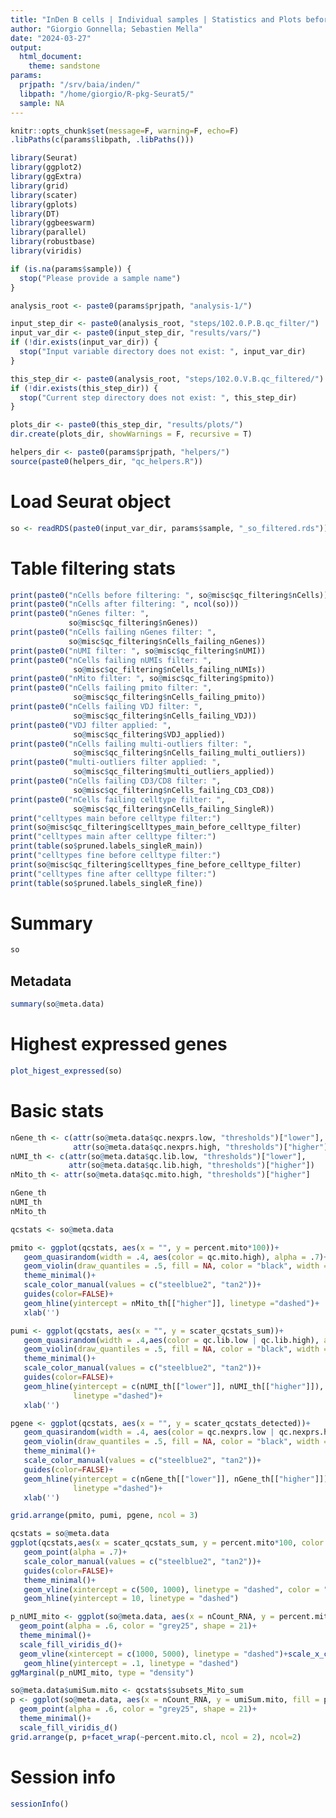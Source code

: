 ```yaml
---
title: "InDen B cells | Individual samples | Statistics and Plots before filtering"
author: "Giorgio Gonnella; Sebastien Mella"
date: "2024-03-27"
output:
  html_document:
    theme: sandstone
params:
  prjpath: "/srv/baia/inden/"
  libpath: "/home/giorgio/R-pkg-Seurat5/"
  sample: NA
---
```


```r
knitr::opts_chunk$set(message=F, warning=F, echo=F)
.libPaths(c(params$libpath, .libPaths()))

library(Seurat)
library(ggplot2)
library(ggExtra)
library(grid)
library(scater)
library(gplots)
library(DT)
library(ggbeeswarm)
library(parallel)
library(robustbase)
library(viridis)

if (is.na(params$sample)) {
  stop("Please provide a sample name")
}

analysis_root <- paste0(params$prjpath, "analysis-1/")

input_step_dir <- paste0(analysis_root, "steps/102.0.P.B.qc_filter/")
input_var_dir <- paste0(input_step_dir, "results/vars/")
if (!dir.exists(input_var_dir)) {
  stop("Input variable directory does not exist: ", input_var_dir)
}

this_step_dir <- paste0(analysis_root, "steps/102.0.V.B.qc_filtered/")
if (!dir.exists(this_step_dir)) {
  stop("Current step directory does not exist: ", this_step_dir)
}

plots_dir <- paste0(this_step_dir, "results/plots/")
dir.create(plots_dir, showWarnings = F, recursive = T)

helpers_dir <- paste0(params$prjpath, "helpers/")
source(paste0(helpers_dir, "qc_helpers.R"))
```

# Load Seurat object

```r
so <- readRDS(paste0(input_var_dir, params$sample, "_so_filtered.rds"))
```

# Table filtering stats

```r
print(paste0("nCells before filtering: ", so@misc$qc_filtering$nCells))
print(paste0("nCells after filtering: ", ncol(so)))
print(paste0("nGenes filter: ",
             so@misc$qc_filtering$nGenes))
print(paste0("nCells failing nGenes filter: ",
             so@misc$qc_filtering$nCells_failing_nGenes))
print(paste0("nUMI filter: ", so@misc$qc_filtering$nUMI))
print(paste0("nCells failing nUMIs filter: ",
              so@misc$qc_filtering$nCells_failing_nUMIs))
print(paste0("nMito filter: ", so@misc$qc_filtering$pmito))
print(paste0("nCells failing pmito filter: ",
              so@misc$qc_filtering$nCells_failing_pmito))
print(paste0("nCells failing VDJ filter: ",
              so@misc$qc_filtering$nCells_failing_VDJ))
print(paste0("VDJ filter applied: ",
              so@misc$qc_filtering$VDJ_applied))
print(paste0("nCells failing multi-outliers filter: ",
              so@misc$qc_filtering$nCells_failing_multi_outliers))
print(paste0("multi-outliers filter applied: ",
              so@misc$qc_filtering$multi_outliers_applied))
print(paste0("nCells failing CD3/CD8 filter: ",
              so@misc$qc_filtering$nCells_failing_CD3_CD8))
print(paste0("nCells failing celltype filter: ",
              so@misc$qc_filtering$nCells_failing_SingleR))
print("celltypes main before celltype filter:")
print(so@misc$qc_filtering$celltypes_main_before_celltype_filter)
print("celltypes main after celltype filter:")
print(table(so$pruned.labels_singleR_main))
print("celltypes fine before celltype filter:")
print(so@misc$qc_filtering$celltypes_fine_before_celltype_filter)
print("celltypes fine after celltype filter:")
print(table(so$pruned.labels_singleR_fine))
```

# Summary

```r
so
```

## Metadata

```r
summary(so@meta.data)
```

# Highest expressed genes

```r
plot_higest_expressed(so)
```

# Basic stats

```r
nGene_th <- c(attr(so@meta.data$qc.nexprs.low, "thresholds")["lower"],
              attr(so@meta.data$qc.nexprs.high, "thresholds")["higher"])
nUMI_th <- c(attr(so@meta.data$qc.lib.low, "thresholds")["lower"],
             attr(so@meta.data$qc.lib.high, "thresholds")["higher"])
nMito_th <- attr(so@meta.data$qc.mito.high, "thresholds")["higher"]

nGene_th
nUMI_th
nMito_th
```

```r
qcstats <- so@meta.data

pmito <- ggplot(qcstats, aes(x = "", y = percent.mito*100))+
   geom_quasirandom(width = .4, aes(color = qc.mito.high), alpha = .7)+
   geom_violin(draw_quantiles = .5, fill = NA, color = "black", width = .4)+
   theme_minimal()+
   scale_color_manual(values = c("steelblue2", "tan2"))+
   guides(color=FALSE)+
   geom_hline(yintercept = nMito_th[["higher"]], linetype ="dashed")+
   xlab('')

pumi <- ggplot(qcstats, aes(x = "", y = scater_qcstats_sum))+
   geom_quasirandom(width = .4,aes(color = qc.lib.low | qc.lib.high), alpha = .7)+
   geom_violin(draw_quantiles = .5, fill = NA, color = "black", width = .4)+
   theme_minimal()+
   scale_color_manual(values = c("steelblue2", "tan2"))+
   guides(color=FALSE)+
   geom_hline(yintercept = c(nUMI_th[["lower"]], nUMI_th[["higher"]]),
              linetype ="dashed")+
   xlab('')

pgene <- ggplot(qcstats, aes(x = "", y = scater_qcstats_detected))+
   geom_quasirandom(width = .4, aes(color = qc.nexprs.low | qc.nexprs.high), alpha = .7)+
   geom_violin(draw_quantiles = .5, fill = NA, color = "black", width = .4)+
   theme_minimal()+
   scale_color_manual(values = c("steelblue2", "tan2"))+
   guides(color=FALSE)+
   geom_hline(yintercept = c(nGene_th[["lower"]], nGene_th[["higher"]]),
              linetype ="dashed")+
   xlab('')

grid.arrange(pmito, pumi, pgene, ncol = 3)
```

```r
qcstats = so@meta.data
ggplot(qcstats,aes(x = scater_qcstats_sum, y = percent.mito*100, color = qc.mito.high))+
   geom_point(alpha = .7)+
   scale_color_manual(values = c("steelblue2", "tan2"))+
   guides(color=FALSE)+
   theme_minimal()+
   geom_vline(xintercept = c(500, 1000), linetype = "dashed", color = "firebrick2")+
   geom_hline(yintercept = 10, linetype = "dashed")
```

```r
p_nUMI_mito <- ggplot(so@meta.data, aes(x = nCount_RNA, y = percent.mito, fill = percent.mito.cl))+
  geom_point(alpha = .6, color = "grey25", shape = 21)+
  theme_minimal()+
  scale_fill_viridis_d()+
  geom_vline(xintercept = c(1000, 5000), linetype = "dashed")+scale_x_continuous(breaks = seq(from = 0, to = 1e5, by = 1e4))+
   geom_hline(yintercept = .1, linetype = "dashed")
ggMarginal(p_nUMI_mito, type = "density")
```

```r
so@meta.data$umiSum.mito <- qcstats$subsets_Mito_sum
p <- ggplot(so@meta.data, aes(x = nCount_RNA, y = umiSum.mito, fill = percent.mito.cl))+
  geom_point(alpha = .6, color = "grey25", shape = 21)+
  theme_minimal()+
  scale_fill_viridis_d()
grid.arrange(p, p+facet_wrap(~percent.mito.cl, ncol = 2), ncol=2)
```

# Session info

```r
sessionInfo()
```
